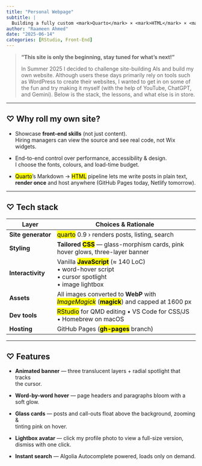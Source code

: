 ```yaml
---
title: "Personal Webpage"
subtitle: |
  Building a fully custom <mark>Quarto</mark> × <mark>HTML</mark> × <mark>CSS</mark> × <mark>JavaScript</mark> portfolio
author: "Raameen Ahmed"
date: "2025-06-14"
categories: [RStudio, Front-End]
---
```


::: {.content-card}

> **“This site is only the beginning, stay tuned for what's next!”**  
>
> In Summer 2025 I decided to challenge site-building AIs and build my own website. Although users these days primarily rely on tools such as WordPress to create their websites, I wanted to get in on some of the fun and try making it myself (with the help of YouTube, ChatGPT, and Gemini). Below is the stack, the lessons, and what else is in store.

:::

---

## ♡ Why roll my own site?

::: {.content-card}

* Showcase **front-end skills** (not just content).  
  Hiring managers can view the source and see real code, not Wix widgets.

* End-to-end control over performance, accessibility & design.  
  I choose the fonts, colours, and load-time budget.

* <mark>Quarto</mark>’s Markdown → <mark>HTML</mark> pipeline lets me write posts in plain text,  
  **render once** and host anywhere (GitHub Pages today, Netlify tomorrow).

:::

---

## ♡ Tech stack

::: {.content-card}

| Layer | Choices & Rationale |
|-------|--------------------|
| **Site generator** | <mark>quarto</mark> 0.9 › renders posts, listing, search |
| **Styling** | **Tailored <mark>CSS</mark>** — glass-morphism cards, pink hover glows, three-layer banner |
| **Interactivity** | Vanilla **<mark>JavaScript</mark>** (≈ 140 LoC)<br>• word-hover script <br>• cursor spotlight <br>• image lightbox |
| **Assets** | All images converted to **WebP** with *<mark>ImageMagick</mark>* (**<mark>magick</mark>**) and capped at 1600 px |
| **Dev tools** | <mark>RStudio</mark> for QMD editing • VS Code for CSS/JS • Homebrew on macOS |
| **Hosting** | GitHub Pages (**<mark>gh-pages</mark>** branch) |

:::

---

## ♡ Features

::: {.content-card}

* **Animated banner** — three translucent layers + radial spotlight that tracks  
  the cursor.

* **Word-by-word hover** — page headers and paragraphs bloom with a soft glow.

* **Glass cards** — posts and call-outs float above the background, zooming &  
  tinting pink on hover.

* **Lightbox avatar** — click my profile photo to view a full-size version,  
  dismiss with one click.

* **Instant search** — Algolia Autocomplete powered, loads only on demand.

:::
